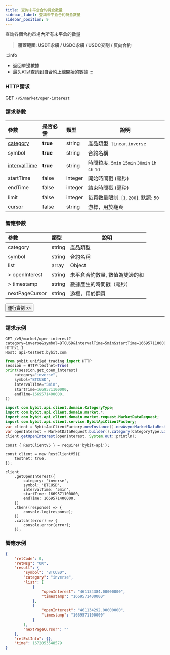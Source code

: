 ```yaml
---
title: 查詢未平倉合約持倉數量
sidebar_label: 查詢未平倉合約持倉數量
sidebar_position: 9
---
```


查詢各個合約市場內所有未平倉的數量
> **覆蓋範圍: USDT永續 / USDC永續 / USDC交割 / 反向合約**

:::info
* 返回單邊數據
* 最久可以查詢到自合約上線開始的數據
:::

### HTTP請求
GET `/v5/market/open-interest`

### 請求參數
| 參數 | 是否必需 | 類型 | 說明|
|:----- |:-------|:-----|------ |
|[category](../enum#category) |**true** |string |產品類型. `linear`,`inverse` |
|symbol |**true**|string |合約名稱|
|[intervalTime](../enum#intervaltime) |**true** |string |時間粒度. `5min` `15min` `30min` `1h` `4h` `1d` |
|startTime |false |integer |開始時間戳 (毫秒) |
|endTime |false |integer |結束時間戳 (毫秒) |
|limit |false |integer |每頁數量限制. [`1`, `200`]. 默認: `50` |
|cursor |false |string |游標，用於翻頁 |

### 響應參數
| 參數 | 類型 | 說明|
|:----- |:-----|----- |
|category |string |產品類型 |
|symbol |string |合約名稱 |
|list |array |Object |
|> openInterest |string |未平倉合約數量, 數值為雙邊的和|
|> timestamp |string |數據產生的時間戳（毫秒） |
|nextPageCursor |string |游標，用於翻頁 |

<a href="/api-explorer/v5/market/open-interest"><Button>運行實例 >></Button></a>

---

### 請求示例

<Tabs groupId="programming-languages">
<TabItem value="http" label="HTTP">

```http
GET /v5/market/open-interest?category=inverse&symbol=BTCUSD&intervalTime=5min&startTime=1669571100000&endTime=1669571400000 HTTP/1.1
Host: api-testnet.bybit.com
```

</TabItem>
<TabItem value="python" label="Python">

```python
from pybit.unified_trading import HTTP
session = HTTP(testnet=True)
print(session.get_open_interest(
    category="inverse",
    symbol="BTCUSD",
    intervalTime="5min",
    startTime=1669571100000,
    endTime=1669571400000,
))
```

</TabItem>
<TabItem value="java" label="java">

```java
import com.bybit.api.client.domain.CategoryType;
import com.bybit.api.client.domain.market.*;
import com.bybit.api.client.domain.market.request.MarketDataRequest;
import com.bybit.api.client.service.BybitApiClientFactory;
var client = BybitApiClientFactory.newInstance().newAsyncMarketDataRestClient();
var openInterest = MarketDataRequest.builder().category(CategoryType.LINEAR).symbol("BTCUSDT").marketInterval(MarketInterval.FIVE_MINUTES).build();
client.getOpenInterest(openInterest, System.out::println);
```

</TabItem>
<TabItem value="Node" label="Node.js">

```n4js
const { RestClientV5 } = require('bybit-api');

const client = new RestClientV5({
    testnet: true,
});

client
    .getOpenInterest({
        category: 'inverse',
        symbol: 'BTCUSD',
        intervalTime: '5min',
        startTime: 1669571100000,
        endTime: 1669571400000,
    })
    .then((response) => {
        console.log(response);
    })
    .catch((error) => {
        console.error(error);
    });
```

</TabItem>
</Tabs>

### 響應示例

```json
{
    "retCode": 0,
    "retMsg": "OK",
    "result": {
        "symbol": "BTCUSD",
        "category": "inverse",
        "list": [
            {
                "openInterest": "461134384.00000000",
                "timestamp": "1669571400000"
            },
            {
                "openInterest": "461134292.00000000",
                "timestamp": "1669571100000"
            }
        ],
        "nextPageCursor": ""
    },
    "retExtInfo": {},
    "time": 1672053548579
}
```
